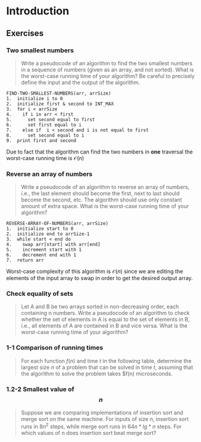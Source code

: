 # Introduction

## Exercises

### Two smallest numbers

> Write a pseudocode of an algorithm to find the two smallest numbers in a sequence of numbers (given as an array, and not sorted). What is the worst-case running time of your algorithm? Be careful to precisely define the input and the output of the algorithm.

```text
FIND-TWO-SMALLEST-NUMBERS(arr, arrSize)
1.  initialize i to 0
2.  initialize first & second to INT_MAX
3.  for i < arrSize
4.    if i in arr < first
5.      set second equal to first
6.      set first equal to i
7.    else if  i < second and i is not equal to first
8.      set second equal to i
9.  print first and second
```

Due to fact that the algorithm can find the two numbers in **one** traversal the worst-case running time is $\mathcal{O}(n)$

### Reverse an array of numbers

> Write a pseudocode of an algorithm to reverse an array of numbers, i.e., the last element should become the first, next to last should become the second, etc. The algorithm should use only constant amount of extra space. What is the worst-case running time of your algorithm?

```text
REVERSE-ARRAY-OF-NUMBERS(arr, arrSize)
1.  initialize start to 0
2.  initialize end to arrSize-1
3.  while start < end do
4.    swap arr[start] with arr[end]
5.    increment start with 1
6.    decrement end with 1
7.  return arr
```

Worst-case complexity of this algorithm is $\mathcal{O}(n)$ since we are editing the elements of the input array to swap in order to get the desired output array.

### Check equality of sets

> Let A and B be two arrays sorted in non-decreasing order, each containing n numbers. Write a pseudocode of an algorithm to check whether the set of elements in A is equal to the set of elements in B, i.e., all elements of A are contained in B and vice versa. What is the worst-case running time of your algorithm?

### 1-1 Comparison of running times

> For each function $f(n)$ and time $t$ in the following table, determine the largest
size $n$ of a problem that can be solved in time $t$, assuming that the algorithm to
solve the problem takes \$f(n) microseconds.

### 1.2-2 Smallest value of $$n$$

> Suppose we are comparing implementations of insertion sort and merge sort on the
same machine. For inputs of size n, insertion sort runs in $8n^2$ steps, while merge
sort runs in $64n*lg*n$ steps. For which values of n does insertion sort beat merge
sort?
